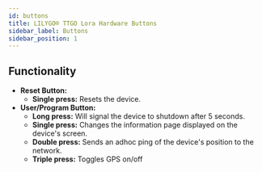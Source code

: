 ```yaml
---
id: buttons
title: LILYGO® TTGO Lora Hardware Buttons
sidebar_label: Buttons
sidebar_position: 1
---
```


## Functionality

- **Reset Button:**
  - **Single press:** Resets the device.
- **User/Program Button:**
  - **Long press:** Will signal the device to shutdown after 5 seconds.
  - **Single press:** Changes the information page displayed on the device's screen.
  - **Double press:** Sends an adhoc ping of the device's position to the network.
  - **Triple press:** Toggles GPS on/off
